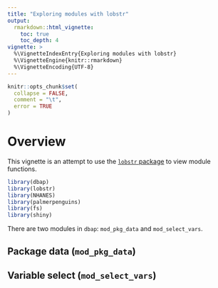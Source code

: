```yaml
---
title: "Exploring modules with lobstr"
output: 
  rmarkdown::html_vignette:
    toc: true
    toc_depth: 4
vignette: >
  %\VignetteIndexEntry{Exploring modules with lobstr}
  %\VignetteEngine{knitr::rmarkdown}
  %\VignetteEncoding{UTF-8}
---
```


```r
knitr::opts_chunk$set(
  collapse = FALSE,
  comment = "\t",
  error = TRUE
)
```

# Overview 

This vignette is an attempt to use the [`lobstr` package](https://lobstr.r-lib.org/index.html) to view module functions.

```r
library(dbap)
library(lobstr)
library(NHANES)
library(palmerpenguins)
library(fs)
library(shiny)
```

There are two modules in `dbap`: `mod_pkg_data` and `mod_select_vars`. 

## Package data (`mod_pkg_data`)

## Variable select (`mod_select_vars`)

